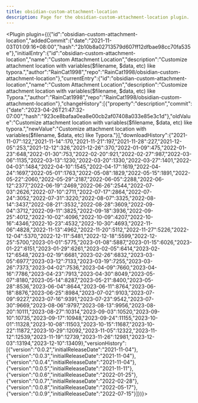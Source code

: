 ---
title: obsidian-custom-attachment-location
description: Page for the obsidian-custom-attachment-location plugin.
---


<Plugin plugin={({"id":"obsidian-custom-attachment-location","addedCommit":{"date":"2021-11-03T01:09:16+08:00","hash":"2b10b8a02713579d607ff12dfbae98cc70fa535e"},"initialEntry":{"id":"obsidian-custom-attachment-location","name":"Custom Attachment Location","description":"Customize attachment location with variables($filename, $data, etc) like typora.","author":"RainCat1998","repo":"RainCat1998/obsidian-custom-attachment-location"},"currentEntry":{"id":"obsidian-custom-attachment-location","name":"Custom Attachment Location","description":"Customize attachment location with variables($filename, $data, etc) like Typora.","author":"RainCat1998","repo":"RainCat1998/obsidian-custom-attachment-location"},"changeHistory":[{"property":"description","commit":{"date":"2023-04-26T21:47:32-07:00","hash":"923ce8bafaa0ea8e00cb2af07408a033e85e3c1d"},"oldValue":"Customize attachment location with variables($filename, $data, etc) like typora.","newValue":"Customize attachment location with variables($filename, $data, etc) like Typora."}],"downloadHistory":{"2021-11-07":122,"2021-11-14":170,"2021-11-21":197,"2021-11-28":227,"2021-12-05":253,"2021-12-12":326,"2021-12-26":370,"2022-01-09":475,"2022-01-23":648,"2022-01-30":753,"2022-02-20":921,"2022-02-27":987,"2022-03-06":1135,"2022-03-13":1230,"2022-03-20":1330,"2022-03-27":1401,"2022-04-03":1484,"2022-04-10":1545,"2022-04-17":1619,"2022-04-24":1697,"2022-05-01":1763,"2022-05-08":1829,"2022-05-15":1891,"2022-05-22":2060,"2022-05-29":2187,"2022-06-05":2288,"2022-06-12":2377,"2022-06-19":2469,"2022-06-26":2544,"2022-07-03":2626,"2022-07-10":2711,"2022-07-17":2864,"2022-07-24":3052,"2022-07-31":3220,"2022-08-07":3325,"2022-08-14":3437,"2022-08-21":3532,"2022-08-28":3609,"2022-09-04":3712,"2022-09-11":3825,"2022-09-18":3936,"2022-09-25":4012,"2022-10-02":4096,"2022-10-09":4207,"2022-10-16":4346,"2022-10-23":4532,"2022-10-30":4693,"2022-11-06":4828,"2022-11-13":4962,"2022-11-20":5112,"2022-11-27":5226,"2022-12-04":5370,"2022-12-11":5481,"2022-12-18":5599,"2022-12-25":5700,"2023-01-01":5775,"2023-01-08":5887,"2023-01-15":6026,"2023-01-22":6151,"2023-01-29":6261,"2023-02-05":6414,"2023-02-12":6548,"2023-02-19":6681,"2023-02-26":6832,"2023-03-05":6977,"2023-03-12":7133,"2023-03-19":7255,"2023-03-26":7373,"2023-04-02":7536,"2023-04-09":7660,"2023-04-16":7786,"2023-04-23":7913,"2023-04-30":8049,"2023-05-07":8180,"2023-05-14":8287,"2023-05-21":8400,"2023-05-28":8536,"2023-06-04":8644,"2023-06-11":8764,"2023-06-18":8876,"2023-06-25":8984,"2023-07-02":9103,"2023-07-09":9227,"2023-07-16":9391,"2023-07-23":9542,"2023-07-30":9669,"2023-08-06":9797,"2023-08-13":9956,"2023-08-20":10111,"2023-08-27":10314,"2023-09-03":10520,"2023-09-10":10735,"2023-09-17":10948,"2023-09-24":11155,"2023-10-01":11328,"2023-10-08":11503,"2023-10-15":11687,"2023-10-22":11872,"2023-10-29":12092,"2023-11-05":12322,"2023-11-12":12539,"2023-11-19":12739,"2023-11-26":12981,"2023-12-03":13194,"2023-12-10":13409},"versionHistory":[{"version":"0.0.2","initialReleaseDate":"2021-11-04"},{"version":"0.0.3","initialReleaseDate":"2021-11-04"},{"version":"0.0.4","initialReleaseDate":"2021-11-04"},{"version":"0.0.5","initialReleaseDate":"2021-11-11"},{"version":"0.0.6","initialReleaseDate":"2022-01-25"},{"version":"0.0.7","initialReleaseDate":"2022-02-28"},{"version":"0.0.8","initialReleaseDate":"2022-05-17"},{"version":"0.0.9","initialReleaseDate":"2022-07-15"}]})}></Plugin>